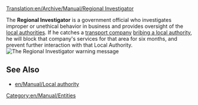 [[Translation:en/Archive/Manual/Regional Investigator]]


The '''Regional Investigator''' is a government official who investigates improper or unethical behavior in business and provides oversight of the [[en/Manual/Local authority|local authorities]]. If he catches a [[en/Manual/Transport company|transport company]] [[en/Manual/Local authority#pass-a-bribe|bribing a local authority]], he will block that company's services for that area for six months, and prevent further interaction with that Local Authority.
[[File:en/Archive/Manual/Regionalinvestigator.png|center|frame|The Regional Investigator warning message]]

==See Also==
*[[en/Manual/Local authority]]

[[Category:en/Manual/Entities]]